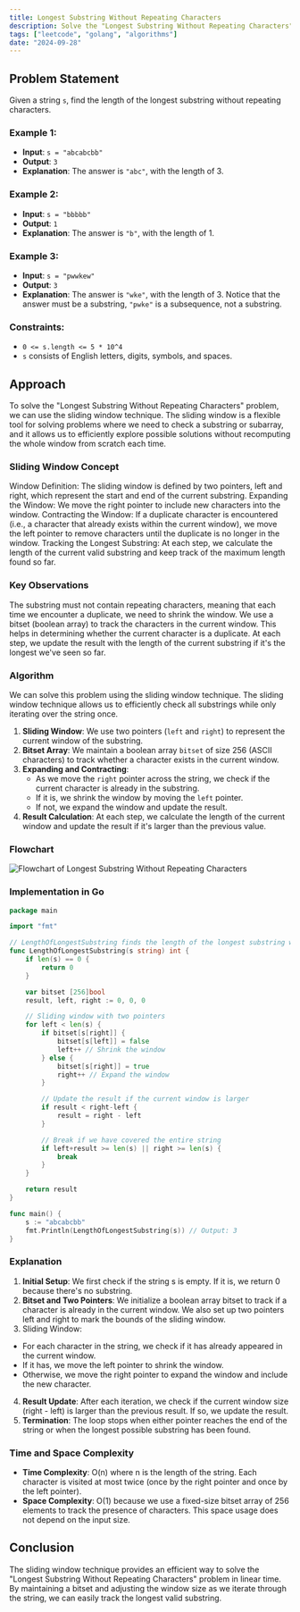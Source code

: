 ```yaml
---
title: Longest Substring Without Repeating Characters
description: Solve the "Longest Substring Without Repeating Characters" problem efficiently using sliding window technique in Go.
tags: ["leetcode", "golang", "algorithms"]
date: "2024-09-28"
---
```


## Problem Statement

Given a string `s`, find the length of the longest substring without repeating characters.

### Example 1:
- **Input**: `s = "abcabcbb"`
- **Output**: `3`
- **Explanation**: The answer is `"abc"`, with the length of 3.

### Example 2:
- **Input**: `s = "bbbbb"`
- **Output**: `1`
- **Explanation**: The answer is `"b"`, with the length of 1.

### Example 3:
- **Input**: `s = "pwwkew"`
- **Output**: `3`
- **Explanation**: The answer is `"wke"`, with the length of 3. Notice that the answer must be a substring, `"pwke"` is a subsequence, not a substring.

### Constraints:
- `0 <= s.length <= 5 * 10^4`
- `s` consists of English letters, digits, symbols, and spaces.

## Approach
To solve the "Longest Substring Without Repeating Characters" problem, we can use the sliding window technique. The sliding window is a flexible tool for solving problems where we need to check a substring or subarray, and it allows us to efficiently explore possible solutions without recomputing the whole window from scratch each time.

### Sliding Window Concept
Window Definition: The sliding window is defined by two pointers, left and right, which represent the start and end of the current substring.
Expanding the Window: We move the right pointer to include new characters into the window.
Contracting the Window: If a duplicate character is encountered (i.e., a character that already exists within the current window), we move the left pointer to remove characters until the duplicate is no longer in the window.
Tracking the Longest Substring: At each step, we calculate the length of the current valid substring and keep track of the maximum length found so far.

### Key Observations
The substring must not contain repeating characters, meaning that each time we encounter a duplicate, we need to shrink the window.
We use a bitset (boolean array) to track the characters in the current window. This helps in determining whether the current character is a duplicate.
At each step, we update the result with the length of the current substring if it's the longest we've seen so far.

### Algorithm

We can solve this problem using the sliding window technique. The sliding window technique allows us to efficiently check all substrings while only iterating over the string once.

1. **Sliding Window**: We use two pointers (`left` and `right`) to represent the current window of the substring.
2. **Bitset Array**: We maintain a boolean array `bitset` of size 256 (ASCII characters) to track whether a character exists in the current window.
3. **Expanding and Contracting**: 
   - As we move the `right` pointer across the string, we check if the current character is already in the substring.
   - If it is, we shrink the window by moving the `left` pointer.
   - If not, we expand the window and update the result.
4. **Result Calculation**: At each step, we calculate the length of the current window and update the result if it's larger than the previous value.

### Flowchart

![Flowchart of Longest Substring Without Repeating Characters](/leetcode/longest_3.png)

### Implementation in Go

```go
package main

import "fmt"

// LengthOfLongestSubstring finds the length of the longest substring without repeating characters
func LengthOfLongestSubstring(s string) int {
    if len(s) == 0 {
        return 0
    }

    var bitset [256]bool
    result, left, right := 0, 0, 0

    // Sliding window with two pointers
    for left < len(s) {
        if bitset[s[right]] {
            bitset[s[left]] = false
            left++ // Shrink the window
        } else {
            bitset[s[right]] = true
            right++ // Expand the window
        }

        // Update the result if the current window is larger
        if result < right-left {
            result = right - left
        }

        // Break if we have covered the entire string
        if left+result >= len(s) || right >= len(s) {
            break
        }
    }

    return result
}

func main() {
    s := "abcabcbb"
    fmt.Println(LengthOfLongestSubstring(s)) // Output: 3
}
```

### Explanation

1. **Initial Setup**: We first check if the string s is empty. If it is, we return 0 because there's no substring.
2. **Bitset and Two Pointers**: We initialize a boolean array bitset to track if a character is already in the current window. We also set up two pointers left and right to mark the bounds of the sliding window.
3. Sliding Window:
 - For each character in the string, we check if it has already appeared in the current window.
 - If it has, we move the left pointer to shrink the window.
 - Otherwise, we move the right pointer to expand the window and include the new character.

4. **Result Update**: After each iteration, we check if the current window size (right - left) is larger than the previous result. If so, we update the result.
5. **Termination**: The loop stops when either pointer reaches the end of the string or when the longest possible substring has been found.


### Time and Space Complexity
- **Time Complexity**: O(n) where n is the length of the string. Each character is visited at most twice (once by the right pointer and once by the left pointer).
- **Space Complexity**: O(1) because we use a fixed-size bitset array of 256 elements to track the presence of characters. This space usage does not depend on the input size.


## Conclusion
The sliding window technique provides an efficient way to solve the "Longest Substring Without Repeating Characters" problem in linear time. By maintaining a bitset and adjusting the window size as we iterate through the string, we can easily track the longest valid substring.